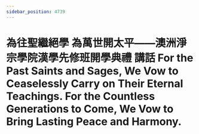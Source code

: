 ```yaml
---
sidebar_position: 4739
---
```



# 為往聖繼絕學  為萬世開太平——澳洲淨宗學院漢學先修班開學典禮 講話 For the Past Saints and Sages, We Vow to Ceaselessly Carry on Their Eternal Teachings. For the Countless Generations to Come, We Vow to Bring Lasting Peace and Harmony.


<ReactPlayer controls='true' url='https://tw4.amtb.de/redirect/media/himp4/32/32-237/32-237-0001.mp4' />

